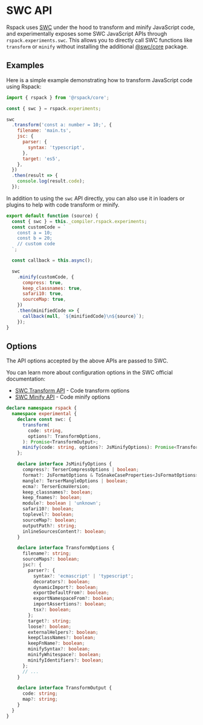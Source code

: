 # SWC API

Rspack uses [SWC](https://swc.rs/) under the hood to transform and minify JavaScript code, and experimentally exposes some SWC JavaScript APIs through `rspack.experiments.swc`. This allows you to directly call SWC functions like `transform` or `minify` without installing the additional [@swc/core](https://www.npmjs.com/package/@swc/core) package.

## Examples

Here is a simple example demonstrating how to transform JavaScript code using Rspack:

```js
import { rspack } from '@rspack/core';

const { swc } = rspack.experiments;

swc
  .transform('const a: number = 10;', {
    filename: 'main.ts',
    jsc: {
      parser: {
        syntax: 'typescript',
      },
      target: 'es5',
    },
  })
  .then(result => {
    console.log(result.code);
  });
```

In addition to using the `swc` API directly, you can also use it in loaders or plugins to help with code transform or minify.

```js title="my-loader.mjs"
export default function (source) {
  const { swc } = this._compiler.rspack.experiments;
  const customCode = `
    const a = 10;
    const b = 20;
    // custom code
  `;

  const callback = this.async();

  swc
    .minify(customCode, {
      compress: true,
      keep_classnames: true,
      safari10: true,
      sourceMap: true,
    })
    .then(minifiedCode => {
      callback(null, `${minifiedCode}\n${source}`);
    });
}
```

## Options

The API options accepted by the above APIs are passed to SWC.

You can learn more about configuration options in the SWC official documentation:

- [SWC Transform API](https://swc.rs/docs/usage/core#transform) - Code transform options
- [SWC Minify API](https://swc.rs/docs/usage/core#minify) - Code minify options

```ts
declare namespace rspack {
  namespace experimental {
    declare const swc: {
      transform(
        code: string,
        options?: TransformOptions,
      ): Promise<TransformOutput>;
      minify(code: string, options?: JsMinifyOptions): Promise<TransformOutput>;
    };

    declare interface JsMinifyOptions {
      compress?: TerserCompressOptions | boolean;
      format?: JsFormatOptions & ToSnakeCaseProperties<JsFormatOptions>;
      mangle?: TerserMangleOptions | boolean;
      ecma?: TerserEcmaVersion;
      keep_classnames?: boolean;
      keep_fnames?: boolean;
      module?: boolean | 'unknown';
      safari10?: boolean;
      toplevel?: boolean;
      sourceMap?: boolean;
      outputPath?: string;
      inlineSourcesContent?: boolean;
    }

    declare interface TransformOptions {
      filename?: string;
      sourceMaps?: boolean;
      jsc?: {
        parser?: {
          syntax?: 'ecmascript' | 'typescript';
          decorators?: boolean;
          dynamicImport?: boolean;
          exportDefaultFrom?: boolean;
          exportNamespaceFrom?: boolean;
          importAssertions?: boolean;
          tsx?: boolean;
        };
        target?: string;
        loose?: boolean;
        externalHelpers?: boolean;
        keepClassNames?: boolean;
        keepFnName?: boolean;
        minifySyntax?: boolean;
        minifyWhitespace?: boolean;
        minifyIdentifiers?: boolean;
      };
      // ...
    }

    declare interface TransformOutput {
      code: string;
      map?: string;
    }
  }
}
```
